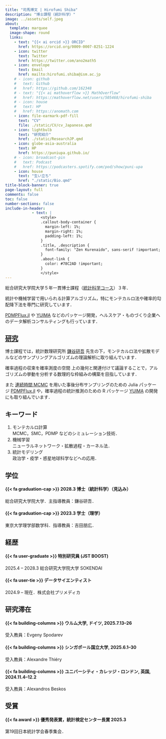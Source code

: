 ```yaml
---
title: "司馬博文 | Hirofumi Shiba"
description: "博士課程（統計科学）"
image: ../assets/self.jpeg
about:
  template: marquee
  image-shape: round
  links:
    - text: "{{< ai orcid >}} ORCID"
      href: https://orcid.org/0009-0007-8251-1224
    - icon: twitter
      text: Twitter
      href: https://twitter.com/ano2math5
    - icon: envelope
      text: Email
      href: mailto:hirofumi.shiba@ism.ac.jp
    # - icon: github
    #   text: Github
    #   href: https://github.com/162348
    # - text: "{{< ai mathoverflow >}} MathOverflow"
    #   href: https://mathoverflow.net/users/505468/hirofumi-shiba
    # - icon: house
    #   text: HP
    #   href: https://anomath.com
    - icon: file-earmark-pdf-fill
      text: "CV"
      file: ./static/CV/cv_Japanese.qmd
    - icon: lightbulb
      text: "研究紹介"
      href: ./static/ResearchJP.qmd
    - icon: globe-asia-australia
      text: HP
      href: https://puniupa.github.io/
    # - icon: broadcast-pin
    #   text: Podcast
    #   href: https://podcasters.spotify.com/pod/show/puni-upa
    - icon: house
      text: "生い立ち"
      href: "./static/Bio.qmd"
title-block-banner: true
page-layout: full
comments: false
toc: false
number-sections: false
include-in-header: 
            - text: |
                <style>
                .callout-body-container {
                  margin-left: 1%;
                  margin-right: 1%;
                  padding-left: 1%;
                }
                .title, .description {
                  font-family: "Zen Kurenaido", sans-serif !important;
                }
                .about-link {
                  color: #78C2AD !important;
                }
                </style>
---
```


::: {.column-page}

総合研究大学院大学５年一貫博士課程（[統計科学コース](https://www.ism.ac.jp/senkou/)）３年．

統計や機械学習で用いられる計算アルゴリズム，特にモンテカルロ法や確率的勾配降下法を専門に研究しています．

[PDMPFlux.jl](https://github.com/162348/PDMPFlux.jl) や [YUIMA](https://github.com/yuimaproject/yuima) などのパッケージ開発，ヘルスケア・ものづくり企業へのデータ解析コンサルティングも行っています．

::: {layout="[70,30]"}

::: {#first-column}

## [研究](ResearchJP.qmd)

博士課程では，統計数理研究所 [鎌谷研吾](https://sites.google.com/view/kengokamatani/home) 先生の下，モンテカルロ法や拡散モデルなどのサンプリングアルゴリズムの理論解析に取り組んでいます．

確率過程の収束を確率測度の空間 上の幾何と関連付けて議論することで，アルゴリズムの挙動を分析する数理的な枠組みの構築を目指しています．

また [連続時間 MCMC](https://162348.github.io/static/ResearchJP.html) を用いた事後分布サンプリングのための Julia パッケージ [PDMPFlux.jl](https://github.com/162348/PDMPFlux.jl) や，確率過程の統計推測のための R パッケージ [YUIMA](https://r-forge.r-project.org/projects/yuima/) の開発にも取り組んでいます．

:::

::: {#second-column}

## キーワード

1. モンテカルロ計算<br>
  MCMC，SMC，PDMP などのシミュレーション技術．
2. 機械学習<br>
  ニューラルネットワーク・拡散過程・カーネル法．
3. 統計モデリング<br>
  政治学・疫学・惑星地球科学などへの応用．

:::

:::

::: {layout="[50,50]"}

::: {#first-column}

## 学位

#### [{{< fa graduation-cap >}}]{.color-minty} 2028.3 博士（統計科学）（見込み）
総合研究大学院大学．主指導教員：鎌谷研吾．

#### [{{< fa graduation-cap >}}]{.color-minty} 2023.3 学士（理学）
東京大学理学部数学科．指導教員：吉田朋広．

:::

::: {#second-column}

## 経歴

#### [{{< fa user-graduate >}}]{.color-minty} 特別研究員 (JST BOOST)
2025.4 -- 2028.3 総合研究大学院大学 SOKENDAI

#### [{{< fa user-tie >}}]{.color-minty} データサイエンティスト
2024.9 -- 現在．株式会社プリメディカ

<!-- 

#### [{{< fa user-graduate >}}]{.color-minty} リサーチ・アシスタント
2023.7 -- 2025.3．情報システム研究機構

#### [{{< fa university >}}]{.color-minty} 交流研究生
2023.4 -- 現在．東京大学先端科学技術研究センター

#### [{{< fa university >}}]{.color-minty} データ・サイエンティスト
2022.8 -- 2024.1．IMIS 研究所．

#### [{{< fa university >}}]{.color-minty} リサーチ・アシスタント
2021.2 -- 2023.3．東京大学先端科学技術研究センター，玉井克哉研究室．
-->

:::

:::

::: {layout="[50,50]"}

::: {#first-column}

## 研究滞在

#### [{{< fa building-columns >}}]{.color-minty} ウルム大学, ドイツ, 2025.7.13--26

受入教員：Evgeny Spodarev

#### [{{< fa building-columns >}}]{.color-minty} シンガポール国立大学, 2025.6.1--30

受入教員：Alexandre Thiéry

#### [{{< fa building-columns >}}]{.color-minty} ユニバーシティ・カレッジ・ロンドン, 英国, 2024.11.4--12.2

受入教員：Alexandros Beskos

:::

::: {#second-column}

## 受賞

#### [{{< fa award >}}]{.color-minty} **優秀発表賞**，**統計検定センター長賞** 2025.3

第19回日本統計学会春季集会．

:::

:::

:::


<!-- 
#### 言語

* 日本語（母語）
* 中国語（母語相当）
* 英語（TOEFL iBT 100）
* 韓国語（初歩）
-->

